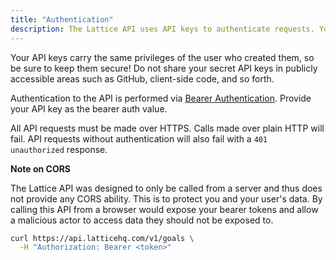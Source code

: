```yaml
---
title: "Authentication"
description: The Lattice API uses API keys to authenticate requests. You can view and manage your API keys in the Lattice admin dashboard.
---
```


Your API keys carry the same privileges of the user who created them, so be sure to keep them secure! Do not share your secret API keys in publicly accessible areas such as GitHub, client-side code, and so forth.

Authentication to the API is performed via [Bearer Authentication](https://swagger.io/docs/specification/authentication/bearer-authentication/). Provide your API key as the bearer auth value.

All API requests must be made over HTTPS. Calls made over plain HTTP will fail. API requests without authentication will also fail with a `401 unauthorized` response.

<Warning>

**Note on CORS**

The Lattice API was designed to only be called from a server and thus does not provide any CORS ability. This is to protect you and your user's data. By calling this API from a browser would expose your bearer tokens and allow a malicious actor to access data they should not be exposed to.
</Warning>

```bash Authenticated Request
curl https://api.latticehq.com/v1/goals \
  -H "Authorization: Bearer <token>"
```